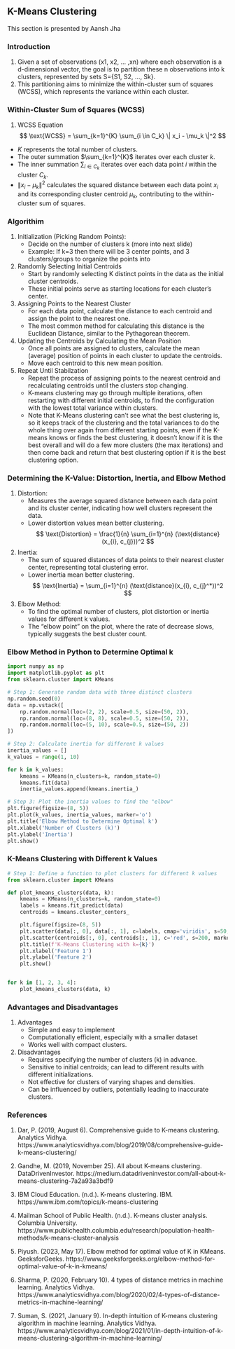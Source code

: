 ## K-Means Clustering
This section is presented by Aansh Jha

### Introduction
1. Given a set of observations (x1, x2, … ,xn) where each observation is a d-dimensional vector, the goal is to partition these n observations into k clusters, represented by sets  S={S1, S2, …, Sk}.
2. This partitioning aims to minimize the within-cluster sum of squares (WCSS), which represents the variance within each cluster.

### Within-Cluster Sum of Squares (WCSS)
1. WCSS Equation
$$
\text{WCSS} = \sum_{k=1}^{K} \sum_{i \in C_k} \| x_i - \mu_k \|^2
$$

- $K$ represents the total number of clusters.
- The outer summation $\sum_{k=1}^{K}$ iterates over each cluster $k$.
- The inner summation $\sum_{i \in C_k}$ iterates over each data point $i$ within the cluster $C_k$.
- $\| x_i - \mu_k \|^2$ calculates the squared distance between each data point $x_i$ and its corresponding cluster centroid $\mu_k$, contributing to the within-cluster sum of squares.

### Algorithim
1. Initialization (Picking Random Points):
    - Decide on the number of clusters k (more into next slide)
    - Example: If k=3 then there will be 3 center points, and 3 clusters/groups to organize the points into
2. Randomly Selecting Initial Centroids
    - Start by randomly selecting K distinct points in the data as the initial cluster centroids.
    - These initial points serve as starting locations for each cluster’s center.
3. Assigning Points to the Nearest Cluster
    - For each data point, calculate the distance to each centroid and assign the point to the nearest one.
    - The most common method for calculating this distance is the Euclidean Distance, similar to the Pythagorean theorem.
4. Updating the Centroids by Calculating the Mean Position
    - Once all points are assigned to clusters, calculate the mean (average) position of points in each cluster to update the centroids.
    - Move each centroid to this new mean position.
5. Repeat Until Stabilzation
    - Repeat the process of assigning points to the nearest centroid and recalculating centroids until the clusters stop changing.
    - K-means clustering may go through multiple iterations, often restarting with different initial centroids, to find the configuration with the lowest total variance within clusters.
    - Note that K-Means clustering can't see what the best clustering is, so it keeps track of the clustering and the total variances to do the whole thing over again from different starting points, even if the K-means knows or finds the best clustering, it doesn't know if it is the best overall and will do a few more clusters (the max iterations) and then come back and return that best clustering option if it is the best clustering option.

### Determining the K-Value: Distortion, Inertia, and Elbow Method
1. Distortion:
    - Measures the average squared distance between each data point and its cluster center, indicating how well clusters represent the data. 
    - Lower distortion values mean better clustering.
    $$
    \text{Distortion} = \frac{1}{n} \sum_{i=1}^{n} (\text{distance}(x_{i}, c_{j}))^2
    $$
2. Inertia:
    - The sum of squared distances of data points to their nearest cluster center, representing total clustering error. 
    - Lower inertia mean better clustering.
    $$
    \text{Inertia} = \sum_{i=1}^{n} (\text{distance}(x_{i}, c_{j}^*))^2
    $$
3. Elbow Method: 
    - To find the optimal number of clusters, plot distortion or inertia values for different k values. 
    - The "elbow point" on the plot, where the rate of decrease slows, typically suggests the best cluster count.

### Elbow Method in Python to Determine Optimal k
```python
import numpy as np
import matplotlib.pyplot as plt
from sklearn.cluster import KMeans

# Step 1: Generate random data with three distinct clusters
np.random.seed(0)
data = np.vstack([
    np.random.normal(loc=(2, 2), scale=0.5, size=(50, 2)),
    np.random.normal(loc=(8, 8), scale=0.5, size=(50, 2)),
    np.random.normal(loc=(5, 10), scale=0.5, size=(50, 2))
])

# Step 2: Calculate inertia for different k values
inertia_values = []
k_values = range(1, 10)

for k in k_values:
    kmeans = KMeans(n_clusters=k, random_state=0)
    kmeans.fit(data)
    inertia_values.append(kmeans.inertia_)

# Step 3: Plot the inertia values to find the "elbow"
plt.figure(figsize=(8, 5))
plt.plot(k_values, inertia_values, marker='o')
plt.title('Elbow Method to Determine Optimal k')
plt.xlabel('Number of Clusters (k)')
plt.ylabel('Inertia')
plt.show()
```
### K-Means Clustering with Different k Values
```python
# Step 1: Define a function to plot clusters for different k values
from sklearn.cluster import KMeans

def plot_kmeans_clusters(data, k):
    kmeans = KMeans(n_clusters=k, random_state=0)
    labels = kmeans.fit_predict(data)
    centroids = kmeans.cluster_centers_

    plt.figure(figsize=(8, 5))
    plt.scatter(data[:, 0], data[:, 1], c=labels, cmap='viridis', s=50, alpha=0.6)
    plt.scatter(centroids[:, 0], centroids[:, 1], c='red', s=200, marker='X')
    plt.title(f'K-Means Clustering with k={k}')
    plt.xlabel('Feature 1')
    plt.ylabel('Feature 2')
    plt.show()


for k in [1, 2, 3, 4]:
    plot_kmeans_clusters(data, k)
```


### Advantages and Disadvantages
1. Advantages
    - Simple and easy to implement
    - Computationally efficient, especially with a smaller dataset
    - Works well with compact clusters.

2. Disadvantages
    - Requires specifying the number of clusters (k) in advance.
    - Sensitive to initial centroids; can lead to different results with different initializations.
    - Not effective for clusters of varying shapes and densities.
    - Can be influenced by outliers, potentially leading to inaccurate clusters.


### References
1. Dar, P. (2019, August 6). Comprehensive guide to K-means clustering. Analytics Vidhya. https://www.analyticsvidhya.com/blog/2019/08/comprehensive-guide-k-means-clustering/

2. Gandhe, M. (2019, November 25). All about K-means clustering. DataDrivenInvestor. https://medium.datadriveninvestor.com/all-about-k-means-clustering-7a2a93a3bdf9

3. IBM Cloud Education. (n.d.). K-means clustering. IBM. https://www.ibm.com/topics/k-means-clustering

4. Mailman School of Public Health. (n.d.). K-means cluster analysis. Columbia University. https://www.publichealth.columbia.edu/research/population-health-methods/k-means-cluster-analysis

5. Piyush. (2023, May 17). Elbow method for optimal value of K in KMeans. GeeksforGeeks. https://www.geeksforgeeks.org/elbow-method-for-optimal-value-of-k-in-kmeans/

6. Sharma, P. (2020, February 10). 4 types of distance metrics in machine learning. Analytics Vidhya. https://www.analyticsvidhya.com/blog/2020/02/4-types-of-distance-metrics-in-machine-learning/

7. Suman, S. (2021, January 9). In-depth intuition of K-means clustering algorithm in machine learning. Analytics Vidhya. https://www.analyticsvidhya.com/blog/2021/01/in-depth-intuition-of-k-means-clustering-algorithm-in-machine-learning/
